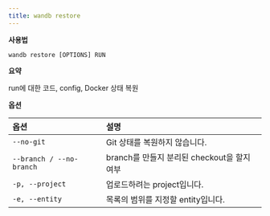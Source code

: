 ```yaml
---
title: wandb restore
---
```


**사용법**

`wandb restore [OPTIONS] RUN`

**요약**

run에 대한 코드, config, Docker 상태 복원


**옵션**

| **옵션** | **설명** |
| :--- | :--- |
| `--no-git` | Git 상태를 복원하지 않습니다. |
| `--branch / --no-branch` | branch를 만들지 분리된 checkout을 할지 여부 |
| `-p, --project` | 업로드하려는 project입니다. |
| `-e, --entity` | 목록의 범위를 지정할 entity입니다. |
